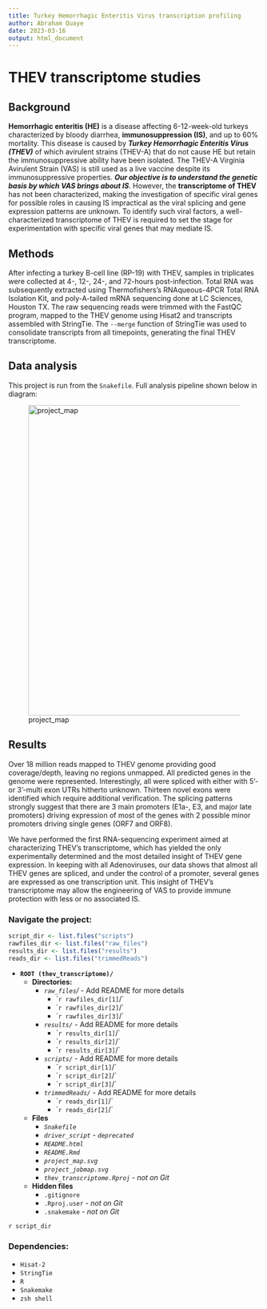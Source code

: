 ```yaml
---
title: Turkey Hemorrhagic Enteritis Virus transcription profiling
author: Abraham Quaye
date: 2023-03-16
output: html_document
---
```


# THEV transcriptome studies

## Background

**Hemorrhagic enteritis (HE)** is a disease affecting 6-12-week-old turkeys characterized by bloody diarrhea, **immunosuppression (IS)**, and up to 60% mortality. This disease is caused by **_Turkey Hemorrhagic Enteritis Virus (THEV)_** of which avirulent strains (THEV-A) that do not cause HE but retain the immunosuppressive ability have been isolated. The THEV-A Virginia Avirulent Strain (VAS) is still used as a live vaccine despite its immunosuppressive properties. **_Our objective is to understand the genetic basis by which VAS brings about IS_**. However, the **transcriptome of THEV** has not been characterized, making the investigation of specific viral genes for possible roles in causing IS impractical as the viral splicing and gene expression patterns are unknown. To identify such viral factors, a well-characterized transcriptome of THEV is required to set the stage for experimentation with specific viral genes that may mediate IS.

## Methods

After infecting a turkey B-cell line (RP-19) with THEV, samples in triplicates were collected at 4-, 12-, 24-, and 72-hours post-infection. Total RNA was subsequently extracted using Thermofishers’s RNAqueous-4PCR Total RNA Isolation Kit, and poly-A-tailed mRNA sequencing done at LC Sciences, Houston TX. The raw sequencing reads were trimmed with the FastQC program, mapped to the THEV genome using Hisat2 and transcripts assembled with StringTie. The `--merge` function of StringTie was used to consolidate transcripts from all timepoints, generating the final THEV transcriptome.

## Data analysis
This project is run from the `Snakefile`. Full analysis pipeline shown below in diagram:

![project_map](./project_map.svg){width=720px height=620px}

## Results

Over 18 million reads mapped to THEV genome providing good coverage/depth, leaving no regions unmapped. All predicted genes in the genome were represented. Interestingly, all were spliced with either with 5’- or 3’-multi exon UTRs hitherto unknown. Thirteen novel exons were identified which require additional verification. The splicing patterns strongly suggest that there are 3 main promoters (E1a-, E3, and major late promoters) driving expression of most of the genes with 2 possible minor promoters driving single genes (ORF7 and ORF8).

We have performed the first RNA-sequencing experiment aimed at characterizing THEV’s transcriptome, which has yielded the only experimentally determined and the most detailed insight of THEV gene expression. In keeping with all Adenoviruses, our data shows that almost all THEV genes are spliced, and under the control of a promoter, several genes are expressed as one transcription unit. This insight of THEV’s transcriptome may allow the engineering of VAS to provide immune protection with less or no associated IS.

### Navigate the project:

```r

script_dir <- list.files("scripts")
rawfiles_dir <- list.files("raw_files")
results_dir <- list.files("results")
reads_dir <- list.files("trimmedReads")

```
* **`ROOT (thev_transcriptome)/`**
    * **Directories:**
        * *`raw_files`/* - Add README for more details
            * ``r rawfiles_dir[1]`/`
            * ``r rawfiles_dir[2]`/`
            * ``r rawfiles_dir[3]`/`
        * *`results/`* - Add README for more details
            * ``r results_dir[1]`/`
            * ``r results_dir[2]`/`
            * ``r results_dir[3]`/`
        * *`scripts/`* - Add README for more details
            * ``r script_dir[1]`/`
            * ``r script_dir[2]`/`
            * ``r script_dir[3]`/`
        * *`trimmedReads/`* - Add README for more details
            * ``r reads_dir[1]`/`
            * ``r reads_dir[2]`/`
    * **Files**
        * *`Snakefile`*
        * *`driver_script`* - *`deprecated`*
        * *`README.html`*
        * *`README.Rmd`*
        * *`project_map.svg`* 
        * *`project_jobmap.svg`*
        * *`thev_transcriptome.Rproj`* - *not on Git*
    * **Hidden files**
        * `.gitignore`
        * `.Rproj.user` - *not on Git*
        * `.snakemake` - *not on Git*
        
`r script_dir`

### Dependencies:

- `Hisat-2`
- `StringTie`
- `R`
- `Snakemake`
- `zsh shell`
